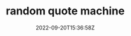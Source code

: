 ---
slug: "random-quote-machine"
title: "random quote machine"
description: "Random Quote Machine fetches for you a random, motivational quote with its author. It also changes the theme on every new quote."
techs:
  - "React"
  - "JavaScript"
  - "Bootstrap"
date: "2022-09-20T15:36:58Z"
repoUrl: "https://github.com/PabloPicas0/random-quote-machine"
homepageUrl: "https://pablopicas0.github.io/random-quote-machine/"
banner: "./images/banner.jpg"
---